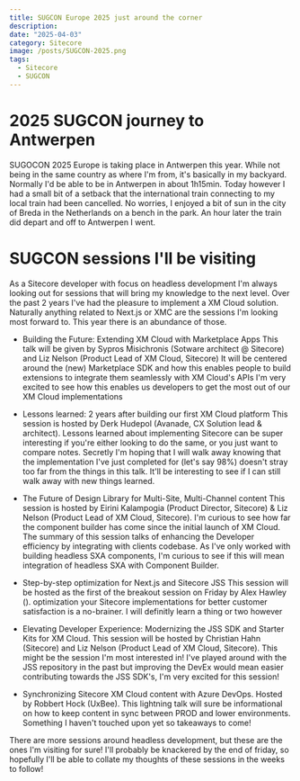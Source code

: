 ```yaml
---
title: SUGCON Europe 2025 just around the corner
description: 
date: "2025-04-03"
category: Sitecore
image: /posts/SUGCON-2025.png
tags:
  - Sitecore
  - SUGCON
---
```


# 2025 SUGCON journey to Antwerpen
SUGOCON 2025 Europe is taking place in Antwerpen this year. 
While not being in the same country as where I'm from, it's basically in my backyard. 
Normally I'd be able to be in Antwerpen in about 1h15min. Today however I had a small bit of a setback that the international train connecting to my local train had been cancelled.
No worries, I enjoyed a bit of sun in the city of Breda in the Netherlands on a bench in the park.
An hour later the train did depart and off to Antwerpen I went.

# SUGCON sessions I'll be visiting
As a Sitecore developer with focus on headless development I'm always looking out for sessions that will bring my knowledge to the next level.
Over the past 2 years I've had the pleasure to implement a XM Cloud solution. 
Naturally anything related to Next.js or XMC are the sessions I'm looking most forward to.
This year there is an abundance of those. 
- Building the Future: Extending XM Cloud with Marketplace Apps
    This talk will be given by Sypros Misichronis (Sotware architect @ Sitecore) and Liz Nelson (Product Lead of XM Cloud, Sitecore)
    It will be centered around the (new) Marketplace SDK and how this enables people to build extensions to integrate them seamlessly with XM Cloud's APIs
    I'm very excited to see how this enables us developers to get the most out of our XM Cloud implementations

- Lessons learned: 2 years after building our first XM Cloud platform
    This session is hosted by Derk Hudepol (Avanade, CX Solution lead & architect). 
    Lessons learned about implementing Sitecore can be super interesting if you're either looking to do the same, or you just want to compare notes.
    Secretly I'm hoping that I will walk away knowing that the implementation I've just completed for (let's say 98%) doesn't stray too far from the things in this talk.
    It'll be interesting to see if I can still walk away with new things learned.

- The Future of Design Library for Multi-Site, Multi-Channel content
    This session is hosted by Eirini Kalampogia (Product Director, Sitecore) & Liz Nelson (Product Lead of XM Cloud, Sitecore).
    I'm curious to see how far the component builder has come since the initial launch of XM Cloud. 
    The summary of this session talks of enhancing the Developer efficiency by integrating with clients codebase.
    As I've only worked with building headless SXA components, I'm curious to see if this will mean integration of headless SXA with Component Builder.

- Step-by-step optimization for Next.js and Sitecore JSS
    This session will be hosted as the first of the breakout session on Friday by Alex Hawley ().
    optimization your Sitecore implementations for better customer satisfaction is a no-brainer. I will definitly learn a thing or two however

- Elevating Developer Experience: Modernizing the JSS SDK and Starter Kits for XM Cloud.
    This session will be hosted by Christian Hahn (Sitecore) and Liz Nelson (Product Lead of XM Cloud, Sitecore).
    This might be the session I'm most interested in! I've played around with the JSS repository in the past but improving the DevEx would mean easier contributing towards the JSS SDK's, I'm very excited for this session!

- Synchronizing Sitecore XM Cloud content with Azure DevOps.
    Hosted by Robbert Hock (UxBee).
    This lightning talk will sure be informational on how to keep content in sync between PROD and lower environments. Something I haven't touched upon yet so takeaways to come!

There are more sessions around headless development, but these are the ones I'm visiting for sure! 
I'll probably be knackered by the end of friday, so hopefully I'll be able to collate my thoughts of these sessions in the weeks to follow!